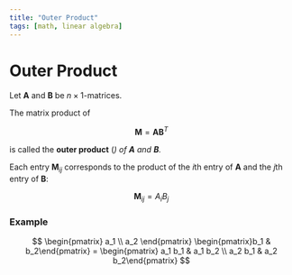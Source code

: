 ```yaml
---
title: "Outer Product"
tags: [math, linear algebra]
---
```




# Outer Product

Let $\boldsymbol{A}$ and $\boldsymbol{B}$ be $n \times 1$-matrices.

The matrix product of

$$
\boldsymbol{M}= \boldsymbol{A} \boldsymbol{B}^T
$$

is called the **outer product** (<Cite name="LLM21" pp="133" />) of  $\boldsymbol{A}$ and $\boldsymbol{B}$.


Each entry $\boldsymbol{M}_{ij}$ corresponds to the product of the $i$th entry of $\boldsymbol{A}$ and the $j$th entry of $\boldsymbol{B}$:

$$
\boldsymbol{M}_{ij} = A_i B_j
$$

### Example

$$
\begin{pmatrix}
a_1 \\
a_2
\end{pmatrix} \begin{pmatrix}b_1 & b_2\end{pmatrix} = \begin{pmatrix} a_1 b_1 & a_1 b_2 \\ a_2 b_1 & a_2 b_2\end{pmatrix}
$$